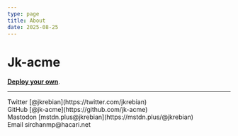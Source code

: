 ```yaml
---
type: page
title: About
date: 2025-08-25
---
```


# Jk-acme

[**Deploy your own**](https://vercel.com/jkacme/blog&repository-url=https://github.com/jk-acme/nxblog&project-name=blog&repository-name=nxblog).

---

<div>
  Twitter [@jkrebian](https://twitter.com/jkrebian)
  <br />
  GitHub [@jk-acme](https://github.com/jk-acme)
  <br />
  Mastodon [mstdn.plus@jkrebian](https://mstdn.plus/@jkrebian)
  <br />
  Email sirchanmp@hacari.net
</div>
